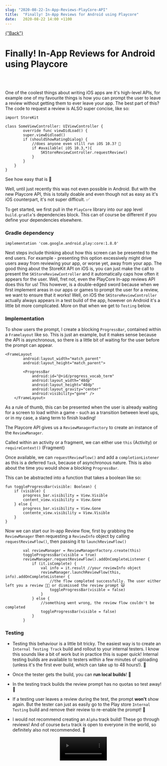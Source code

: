 ```yaml
---
slug: "2020-08-22-In-App-Reviews-PlayCore-API"
title:  "Finally! In-App Reviews for Android using Playcore"
date:   2020-08-22 14:00 +1100
---
```



<div className="blogpage">
    <a href={"/blog"} smooth duration={1000}>
    {"Back"}
    </a>
</div>

<div className="blogText">


# Finally! In-App Reviews for Android using Playcore

<br/>
<br/>

One of the coolest things about writing iOS apps are it's high-level APIs, for example one of my favourite things is how you can prompt the user to leave a review
without getting them to ever leave your app. The best part of this? The code to request a review is ALSO super concise, like so:

```
import StoreKit

class SomeViewController: UIViewController {
        override func viewDidLoad() {
        super.viewDidload()
        if (shouldShowRatingDialog) {
            //does anyone even still run iOS 10.3? 🤔
            if #available( iOS 10.3,*){
                SKStoreReviewController.requestReview()
            }
        }
    }
}
```

See how easy that is 🤩

Well, until just recently this was not even possible in Android. But with the new Playcore API, this is totally doable and even though not as easy as it's iOS counterpart, it's not super difficult. ✅

To get started, we first pull in the ```PlayCore``` library into our app level ```build.gradle```'s dependencies block. This can of course be different if you define your dependencies elsewhere.

### Gradle dependency

```
implementation 'com.google.android.play:core:1.8.0'
```

Next steps include thinking about how this screen can be presented to the end users. For example - presenting this option excessively might drive users away from reviewing your app, or worse yet, away from your app. The good thing about the StoreKit API on iOS is, you can just make the call to present the `SKStoreReviewController` and it automatically caps how often it appears for the user. Well, fret not, even the PlayCore In-app reviews API does this for us! This however, is a double-edged sword because when we first implement areas in our apps or games to prompt the user for a review, we want to ensure that it works! Well, on iOS the `SKStoreReviewController` actually always appears in a test build of the app, however on Android it's a little bit more complicated. More on that when we get to ```Testing``` below.


### Implementation

To show users the prompt, I create a blocking `ProgressBar`, contained within a ```Framelayout``` like so. This is just an example, but it makes sense because the API is asynchronous, so there is a little bit of waiting for the user before the prompt can appear.

```    
<FrameLayout
        android:layout_width="match_parent"
        android:layout_height="match_parent">

        <ProgressBar
            android:id="@+id/progress_vocab_term"
            android:layout_width="48dp"
            android:layout_height="48dp"
            android:layout_gravity="center"
            android:visibility="gone" />
    </FrameLayout>
```

As a rule of thumb, this can be presented when the user is already waiting for a screen to load within a game - such as a transition between level ups, or in my case, a slang term to finish loading! 

The Playcore API gives us a ```ReviewManagerFactory``` to create an instance of the ```ReviewManager```.

Called within an activity or a fragment, we can either use `this` (Activity) or `requireContext()` (Fragment)

Once available, we can `requestReviewFlow()` and add a `completionListener` as this is a deferred `Task`, because of asynchronous nature. This is also about the time you would show a blocking `ProgressBar`.

This can be abstracted into a function that takes a boolean like so:

```
fun toggleProgressBar(visible: Boolean) {
    if (visible) {
        progress_bar.visibility = View.Visible
        content_view.visibility = View.Gone
    } else {
        progress_bar.visibility = View.Gone
        contente_view.visibility = View.Visible
    }
}
```
Now we can start our In-app Review flow, first by grabbing the `ReviewManager` then requesting a `ReviewInfo` object by calling `requestReviewFlow()`, then passing it to `launchReviewFlow()`

```
        val reviewManager = ReviewManagerFactory.create(this)
        toggleProgressBar(visible = true)
        reviewManager.requestReviewFlow().addOnCompleteListener {
            if (it.isComplete) {
                val info = it.result //your reviewInfo object
                reviewManager.launchReviewFlow(this, info).addOnCompleteListener { 
                    //the flow completed successfully. The user either left you a review 👍🏽 or dismissed the review prompt 🙀
                    toggleProgressBar(visible = false) 
                }
            } else {
                //something went wrong, the review flow couldn't be completed
                toggleProgressBar(visible = false)
            }
        }
```

### Testing

- Testing this behaviour is a little bit tricky. The easiest way is to create an `Internal Testing Track` build and rollout to your internal testers. I know this sounds like a bit of work but in practice this is super quick! Internal testing builds are available to testers within a few minutes of uploading (unless it's the first ever build, which can take up to 48 hours!). 👋

- Once the tester gets the build, you can **run local builds**! 👏

- In the testing track builds the review prompt has no quotas so test away! 🚗

- If a testing user leaves a review during the test, the prompt **won't** show again. But the tester can just as easily go to the Play store `Internal Testing` build and remove their review to re-enable the prompt! 🤝

- I would not recommend creating an `Alpha` track build! These go through reviews! And of course `Beta` track is open to everyone in the world, so definitely also not recommended. 🚫



<div align="center">
    <video width="30%" controls autostart autoPlay src={review_test} type="video/mp4" />
</div>

</div>